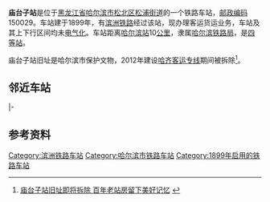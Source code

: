 {{noteTA
|1=zh-cn:始发车次; zh-hk:列車班次;
|2=zh-cn:车次; zh-hk:班次;
}}
{{Infobox China railway station
|车站名称 = 庙台子站
|图片 = 
|图片介绍 = 
|其他名称 = {{lang|ru|Метайцзы}}<ref>{{cite book|author=Мелихов Г.В.|title=Мелихов Г.В. Белый Харбин: Середина 1920-х.|url=https://www.rp-net.ru/book/publications/melihov/Melihov-Belyy_Harbin.pdf|publisher=Русский путь|year=2003|access-date=2022-06-24|archive-date=2022-04-03|archive-url=https://web.archive.org/web/20220403153757/http://www.rp-net.ru/book/publications/melihov/Melihov-Belyy_Harbin.pdf}}</ref>
|车站拼音 = Miaotaizi
|英文名称 = Miaotaizi Railway Station
|车站代码 = 57329<ref>{{cite book|title=中华人民共和国铁路车站代码（GB/T 10302-2010）|publisher=中国标准出版社|year=2010|isbn=155066140495|ignore-isbn-error=true|pages=25}}</ref>
|电报码 = MZB<ref>{{cite book|author=铁道部电子计算技术中心, 铁道部运输局|title=铁路车站站名代码表：TMIS使用|publisher=中国铁道出版社|location=北京|year=1998|isbn=9787113030995|pages=141}}</ref><ref>{{cite book|author=[[中华人民共和国铁道部|中华人民共和国铁道部]]|title=铁路电报站名略号（2012）|publisher=中国铁道出版社|location=北京|year=2012|unified=15113·3468|pages=88}}</ref>
|拼音码 = MTZ
|车站位置 = [[黑龙江省|黑龙江省]][[哈尔滨市|哈尔滨市]][[松北区|松北区]][[松浦街道|松浦街道]]黎明村
|坐标 = {{coord|45.830832|N|126.569340|E|display=inline,title}}
|归属 = [[哈尔滨铁路局|哈尔滨铁路局]]哈尔滨车务段
|线路 = [[滨洲铁路|滨洲铁路]]
|车站等级 = [[四等站_(中铁)|四等站]]
}}
'''庙台子站'''是位于[[黑龙江省|黑龙江省]][[哈尔滨市|哈尔滨市]][[松北区|松北区]][[松浦街道|松浦街道]]的一个铁路车站，[[邮政编码|邮政编码]]150029。车站建于1899年，有[[滨洲铁路|滨洲铁路]]经过该站，现办理客运货运业务，车站及其上下行区间均未[[电气化|电气化]]。车站距离[[哈尔滨站|哈尔滨站]]10[[公里|公里]]，隶属[[哈尔滨铁路局|哈尔滨铁路局]]，是[[四等站_(中铁)|四等站]]。

庙台子站旧址是哈尔滨市保护文物，2012年建设[[哈齐客运专线|哈齐客运专线]]期间被拆除<ref>[http://news.my399.com/system/2012116/000467265.html 庙台子站旧址即将拆除 百年老站房留下美好记忆] {{Wayback|url=http://news.my399.com/system/2012116/000467265.html |date=20160811012309 }}</ref>。

== 邻近车站 ==
{{start rail box|[[File:China_Railways.svg|16px]] [[中国铁路|中国铁路]]}}
{{s-inop|[[哈尔滨站|哈尔滨站]]<br /><s>''[[松北站|松北站]]''</s>(已撤销)|本线起点}}
{{s-line|[[滨洲铁路|滨洲铁路]]<br />← 10km 庙台子站 3km →{{0}}}}
{{s-inop|[[哈尔滨北站|哈尔滨北站]]|{{站|满洲里}}方向}}
|-
{{terminus}}
{{s-line|江北联络线<br />{{0}}{{0}} {{0}}{{0}}{{0}} 庙台子站 3km →}}
{{s-inop|[[西庙台子站|西庙台子站]]|{{站|徐家}}方向}}
{{end box}}

==参考资料==
{{Reflist}}

{{滨洲铁路}}
{{铁路车站小作品}}
{{黑龙江小作品}}

[[Category:滨洲铁路车站|Category:滨洲铁路车站]]
[[Category:哈尔滨市铁路车站|Category:哈尔滨市铁路车站]]
[[Category:1899年启用的铁路车站|Category:1899年启用的铁路车站]]